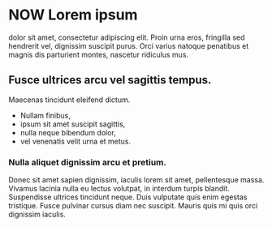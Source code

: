 # NOW Lorem ipsum 

dolor sit amet, consectetur adipiscing elit. Proin urna eros, fringilla sed hendrerit vel, dignissim suscipit purus. Orci varius natoque penatibus et magnis dis parturient montes, nascetur ridiculus mus. 

## Fusce ultrices arcu vel sagittis tempus. 

Maecenas tincidunt eleifend dictum. 

- Nullam finibus, 
- ipsum sit amet suscipit sagittis, 
- nulla neque bibendum dolor, 
- vel venenatis velit urna et metus. 

### Nulla aliquet dignissim arcu et pretium. 

Donec sit amet sapien dignissim, iaculis lorem sit amet, pellentesque massa. Vivamus lacinia nulla eu lectus volutpat, in interdum turpis blandit. Suspendisse ultrices tincidunt neque. Duis vulputate quis enim egestas tristique. Fusce pulvinar cursus diam nec suscipit. Mauris quis mi quis orci dignissim iaculis.